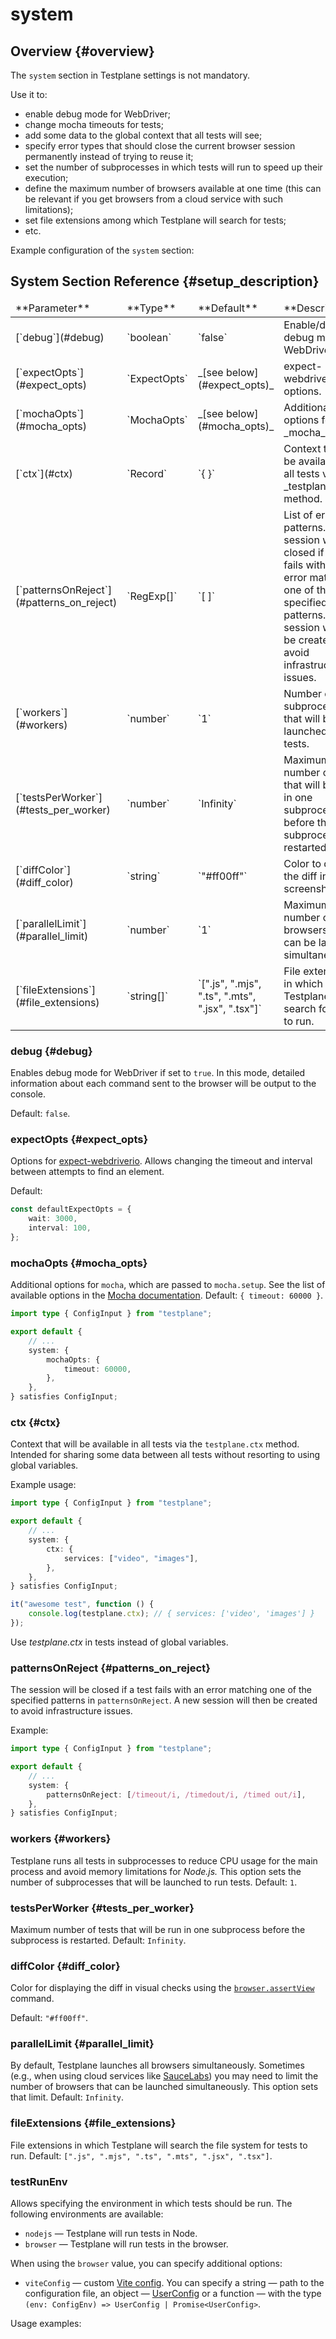 
# system

## Overview {#overview}

The `system` section in Testplane settings is not mandatory.

Use it to:

-   enable debug mode for WebDriver;
-   change mocha timeouts for tests;
-   add some data to the global context that all tests will see;
-   specify error types that should close the current browser session permanently instead of trying to reuse it;
-   set the number of subprocesses in which tests will run to speed up their execution;
-   define the maximum number of browsers available at one time (this can be relevant if you get browsers from a cloud service with such limitations);
-   set file extensions among which Testplane will search for tests;
-   etc.

Example configuration of the `system` section:

<SystemExample />

## System Section Reference {#setup_description}

<table>
    <thead>
    <tr><td>**Parameter**</td><td>**Type**</td><td>**Default**</td><td>**Description**</td></tr>
    </thead>
    <tbody>
    <tr><td>[`debug`](#debug)</td><td>`boolean`</td><td>`false`</td><td>Enable/disable debug mode for WebDriver.</td></tr>
    <tr><td>[`expectOpts`](#expect_opts)</td><td>`ExpectOpts`</td><td>_[see below](#expect_opts)_</td><td>expect-webdriverio options.</td></tr>
    <tr><td>[`mochaOpts`](#mocha_opts)</td><td>`MochaOpts`</td><td>_[see below](#mocha_opts)_</td><td>Additional options for _mocha_.</td></tr>
    <tr><td>[`ctx`](#ctx)</td><td>`Record<string, any>`</td><td>`{ }`</td><td>Context that will be available in all tests via the _testplane.ctx_ method.</td></tr>
    <tr><td>[`patternsOnReject`](#patterns_on_reject)</td><td>`RegExp[]`</td><td>`[ ]`</td><td>List of error patterns. The session will be closed if a test fails with an error matching one of the specified patterns. A new session will then be created to avoid infrastructure issues.</td></tr>
    <tr><td>[`workers`](#workers)</td><td>`number`</td><td>`1`</td><td>Number of subprocesses that will be launched to run tests.</td></tr>
    <tr><td>[`testsPerWorker`](#tests_per_worker)</td><td>`number`</td><td>`Infinity`</td><td>Maximum number of tests that will be run in one subprocess before the subprocess is restarted.</td></tr>
    <tr><td>[`diffColor`](#diff_color)</td><td>`string`</td><td>`"#ff00ff"`</td><td>Color to display the diff in screenshots.</td></tr>
    <tr><td>[`parallelLimit`](#parallel_limit)</td><td>`number`</td><td>`1`</td><td>Maximum number of browsers that can be launched simultaneously.</td></tr>
    <tr><td>[`fileExtensions`](#file_extensions)</td><td>`string[]`</td><td>`[".js", ".mjs", ".ts", ".mts", ".jsx", ".tsx"]`</td><td>File extensions in which Testplane will search for tests to run.</td></tr>
    </tbody>
</table>

### debug {#debug}

Enables debug mode for WebDriver if set to `true`. In this mode, detailed information about each command sent to the browser will be output to the console.

Default: `false`.

### expectOpts {#expect_opts}

Options for [expect-webdriverio](https://webdriver.io/docs/api/expect-webdriverio/). Allows changing the timeout and interval between attempts to find an element.

Default:

```typescript
const defaultExpectOpts = {
    wait: 3000,
    interval: 100,
};
```

### mochaOpts {#mocha_opts}

Additional options for `mocha`, which are passed to `mocha.setup`. See the list of available options in the [Mocha documentation](https://mochajs.org/). Default: `{ timeout: 60000 }`.

```typescript title="testplane.config.ts"
import type { ConfigInput } from "testplane";

export default {
    // ...
    system: {
        mochaOpts: {
            timeout: 60000,
        },
    },
} satisfies ConfigInput;
```

### ctx {#ctx}

Context that will be available in all tests via the `testplane.ctx` method. Intended for sharing some data between all tests without resorting to using global variables.

Example usage:

```typescript title="testplane.config.ts"
import type { ConfigInput } from "testplane";

export default {
    // ...
    system: {
        ctx: {
            services: ["video", "images"],
        },
    },
} satisfies ConfigInput;
```

```typescript
it("awesome test", function () {
    console.log(testplane.ctx); // { services: ['video', 'images'] }
});
```

<Admonition type="tip">Use _testplane.ctx_ in tests instead of global variables.</Admonition>

### patternsOnReject {#patterns_on_reject}

The session will be closed if a test fails with an error matching one of the specified patterns in `patternsOnReject`. A new session will then be created to avoid infrastructure issues.

Example:

```typescript title="testplane.config.ts"
import type { ConfigInput } from "testplane";

export default {
    // ...
    system: {
        patternsOnReject: [/timeout/i, /timedout/i, /timed out/i],
    },
} satisfies ConfigInput;
```

### workers {#workers}

Testplane runs all tests in subprocesses to reduce CPU usage for the main process and avoid memory limitations for _Node.js._ This option sets the number of subprocesses that will be launched to run tests. Default: `1`.

### testsPerWorker {#tests_per_worker}

Maximum number of tests that will be run in one subprocess before the subprocess is restarted. Default: `Infinity`.

### diffColor {#diff_color}

Color for displaying the diff in visual checks using the [`browser.assertView`](../../commands/browser/assertView) command.

Default: `"#ff00ff"`.

### parallelLimit {#parallel_limit}

By default, Testplane launches all browsers simultaneously. Sometimes (e.g., when using cloud services like [SauceLabs][sauce-labs]) you may need to limit the number of browsers that can be launched simultaneously. This option sets that limit. Default: `Infinity`.

### fileExtensions {#file_extensions}

File extensions in which Testplane will search the file system for tests to run. Default: `[".js", ".mjs", ".ts", ".mts", ".jsx", ".tsx"]`.

### testRunEnv

Allows specifying the environment in which tests should be run. The following environments are available:

-   `nodejs` — Testplane will run tests in Node.
-   `browser` — Testplane will run tests in the browser.

When using the `browser` value, you can specify additional options:

-   `viteConfig` — custom [Vite config](https://vitejs.dev/config/). You can specify a string — path to the configuration file, an object — [UserConfig](https://github.com/vitejs/vite/blob/v5.1.6/packages/vite/src/node/config.ts#L127-L282) or a function — with the type `(env: ConfigEnv) => UserConfig | Promise<UserConfig>`.

Usage examples:

<TestRunEnvExample />

[sauce-labs]: https://saucelabs.com
